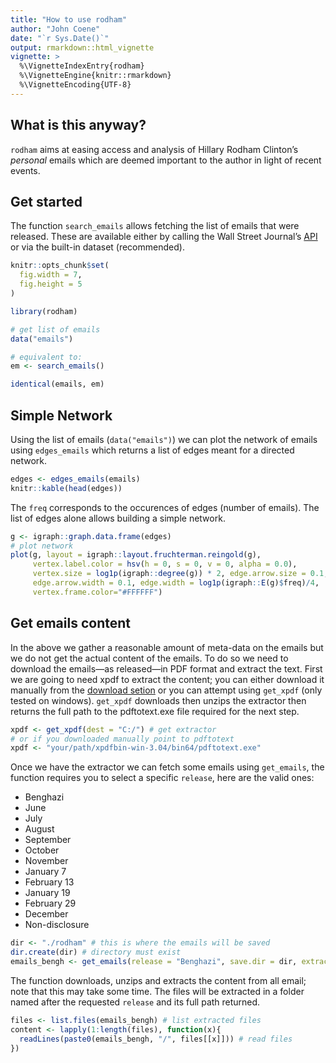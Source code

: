 ---
title: "How to use rodham"
author: "John Coene"
date: "`r Sys.Date()`"
output: rmarkdown::html_vignette
vignette: >
  %\VignetteIndexEntry{rodham}
  %\VignetteEngine{knitr::rmarkdown}
  %\VignetteEncoding{UTF-8}
---

## What is this anyway?

`rodham` aims at easing access and analysis of Hillary Rodham Clinton's *personal* emails which are deemed important to the author in light of recent events.

## Get started

The function `search_emails` allows fetching the list of emails that were released. These are available either by calling the Wall Street Journal's [API](http://graphics.wsj.com/hillary-clinton-email-documents/) or via the built-in dataset (recommended).

```{r opts, echo=FALSE}
knitr::opts_chunk$set(
  fig.width = 7,
  fig.height = 5
)
```

```{r setup, echo=TRUE, eval=TRUE}
library(rodham)

# get list of emails
data("emails")

# equivalent to:
em <- search_emails()

identical(emails, em)
```

## Simple Network

Using the list of emails (`data("emails")`) we can plot the network of emails using `edges_emails` which returns a list of edges meant for a directed network.

```{r edges, echo=TRUE, eval=TRUE}
edges <- edges_emails(emails)
knitr::kable(head(edges))
```

The `freq` corresponds to the occurences of edges (number of emails). The list of edges alone allows building a simple network.

```{r simple network, echo=TRUE, eval=TRUE}
g <- igraph::graph.data.frame(edges)
# plot network
plot(g, layout = igraph::layout.fruchterman.reingold(g),
     vertex.label.color = hsv(h = 0, s = 0, v = 0, alpha = 0.0), 
     vertex.size = log1p(igraph::degree(g)) * 2, edge.arrow.size = 0.1, 
     edge.arrow.width = 0.1, edge.width = log1p(igraph::E(g)$freq)/4,
     vertex.frame.color="#FFFFFF")
```

## Get emails content

In the above we gather a reasonable amount of meta-data on the emails but we do not get the actual content of the emails. To do so we need to download the emails---as released---in PDF format and extract the text. First we are going to need xpdf to extract the content; you can either download it manually from the [download setion](www.foolabs.com/xpdf/download.html) or you can attempt using  `get_xpdf` (only tested on windows).
`get_xpdf` downloads then unzips the extractor then returns the full path to the pdftotext.exe file required for the next step.

```{r get xpdf, echo=TRUE, eval=FALSE}
xpdf <- get_xpdf(dest = "C:/") # get extractor
# or if you downloaded manually point to pdftotext
xpdf <- "your/path/xpdfbin-win-3.04/bin64/pdftotext.exe"
```

Once we have the extractor we can fetch some emails using `get_emails`, the function requires you to select a specific `release`, here are the valid ones:

* Benghazi
* June
* July
* August
* September
* October
* November
* January 7
* February 13
* January 19
* February 29
* December
* Non-disclosure

```{r get emails, echo=TRUE, eval=FALSE}
dir <- "./rodham" # this is where the emails will be saved
dir.create(dir) # directory must exist
emails_bengh <- get_emails(release = "Benghazi", save.dir = dir, extractor = xpdf)
```

The function downloads, unzips and extracts the content from all email; note that this may take some time. The files will be extracted in a folder named after the requested `release` and its full path returned.

```{r read emails, echo=TRUE, eval=FALSE}
files <- list.files(emails_bengh) # list extracted files
content <- lapply(1:length(files), function(x){
  readLines(paste0(emails_bengh, "/", files[[x]])) # read files
})
```
